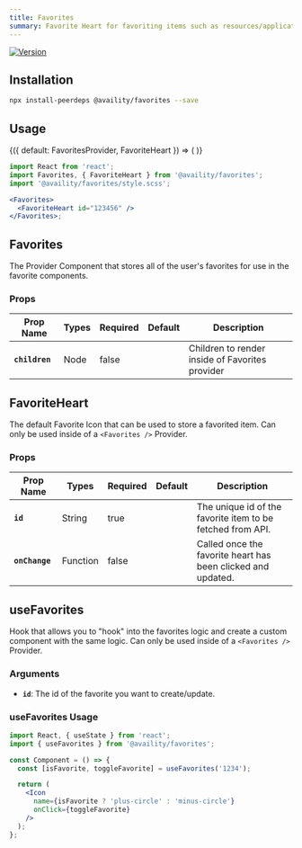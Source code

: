 ```yaml
---
title: Favorites
summary: Favorite Heart for favoriting items such as resources/applications etc.
---
```


[![Version](https://img.shields.io/npm/v/@availity/favorites.svg?style=for-the-badge)](https://www.npmjs.com/package/@availity/favorites)

## Installation

```bash
npx install-peerdeps @availity/favorites --save
```

## Usage


<div className="w-100 d-flex flex-row justify-content-around align-items-center">
  <Favorites>
    {({ default: FavoritesProvider, FavoriteHeart }) => (
      <FavoritesProvider>
        <FavoriteHeart id="123456" />
      </FavoritesProvider>
    )}
  </Favorites>
</div>

```jsx
import React from 'react';
import Favorites, { FavoriteHeart } from '@availity/favorites';
import '@availity/favorites/style.scss';

<Favorites>
  <FavoriteHeart id="123456" />
</Favorites>;
```

## Favorites

The Provider Component that stores all of the user's favorites for use in the favorite components.

### Props

| Prop Name      | Types | Required | Default | Description                                     |
| -------------- | ----- | -------- | ------- | ----------------------------------------------- |
| **`children`** | Node  | false    |         | Children to render inside of Favorites provider |

## FavoriteHeart

The default Favorite Icon that can be used to store a favorited item. Can only be used inside of a `<Favorites />` Provider.

### Props

| Prop Name      | Types    | Required | Default | Description                                                   |
| -------------- | -------- | -------- | ------- | ------------------------------------------------------------- |
| **`id`**       | String   | true     |         | The unique id of the favorite item to be fetched from API.    |
| **`onChange`** | Function | false    |         | Called once the favorite heart has been clicked and updated.  |

## useFavorites

Hook that allows you to "hook" into the favorites logic and create a custom component with the same logic. Can only be used inside of a `<Favorites />` Provider.

### Arguments

- **`id`**: The id of the favorite you want to create/update.

### useFavorites Usage

```jsx
import React, { useState } from 'react';
import { useFavorites } from '@availity/favorites';

const Component = () => {
  const [isFavorite, toggleFavorite] = useFavorites('1234');

  return (
    <Icon
      name={isFavorite ? 'plus-circle' : 'minus-circle'}
      onClick={toggleFavorite}
    />
  );
};
```
